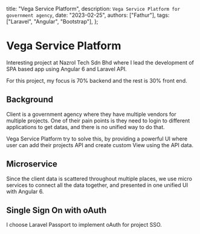   title: "Vega Service Platform",
  description: `Vega Service Platform for government agency`,
  date: "2023-02-25",
  authors: ["Fathur"],
  tags: ["Laravel", "Angular", "Bootstrap"],
};

# Vega Service Platform

Interesting project at Nazrol Tech Sdn Bhd where I lead the development of SPA based app using Angular 6 and Laravel API.

For this project, my focus is 70% backend and the rest is 30% front end.

## Background

Client is a government agency where they have multiple vendors for multiple projects. One of their pain points is they need to login to different applications to get datas, and there is no unified way to do that.

Vega Service Platform try to solve this, by providing a powerful UI where user can add their projects API and create custom View using the API data.

## Microservice

Since the client data is scattered throughout multiple places, we use micro services to connect all the data together, and presented in one unified UI with Angular 6.

## Single Sign On with oAuth

I choose Laravel Passport to implement oAuth for project SSO.